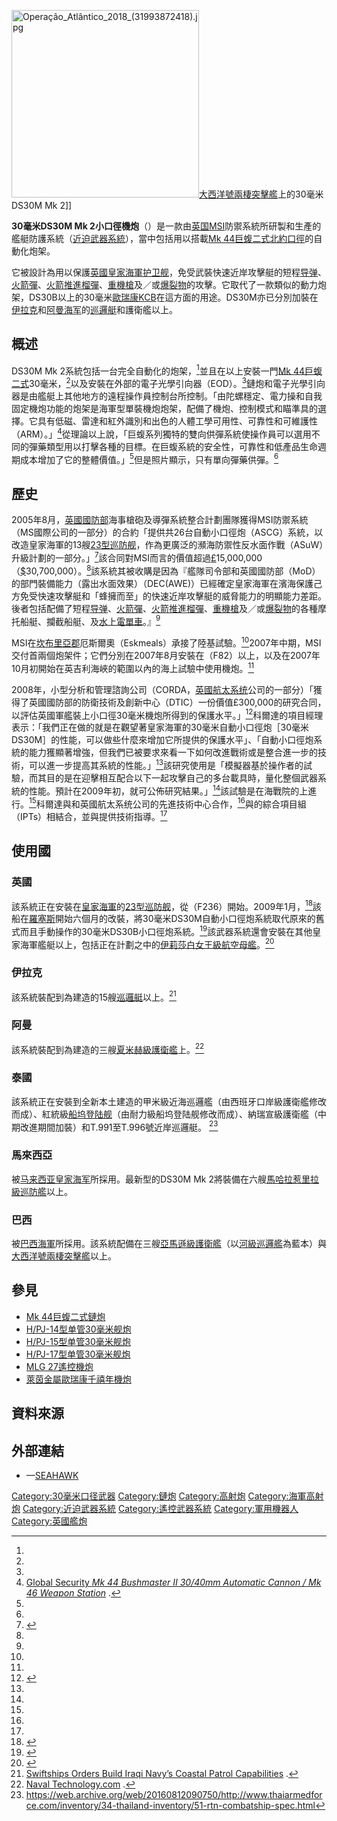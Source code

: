 {{noteTA
|G1=軍事
|G2=長度單位
|1=zh-hans:炮;zh-hk:炮;zh-tw:砲;
|2=zh:近迫武器系統;zh-hans:近程防御武器系统;zh-hk:近迫武器系統;zh-tw:近迫武器系統;
|3=zh:電單車;zh-cn:摩托车;zh-tw:摩托車;zh-hk:電單車;
}}
{{Infobox Weapon
|name= 30毫米DS30M Mk 2小口徑機炮<br />{{Lang|en|30mm DS30M Mark 2 Automated Small Calibre Gun}}
|image= File:HMS Northumberland (F238) at West India South Dock - 30mm DS30M Mark 2 Automated Small Calibre Gun.JPG
|image_size= 300px
|caption= 架設在英國皇家海軍所屬的[[23型巡防舰|諾森伯蘭號]]（F238）以上的30毫米DS30M Mk 2
|type= <div class="NavFrame collapsed" style="color: black; background-color: #FFFFFF; margin: 0 auto; padding: 0 10px; text-align: left;"><div class="NavHead" style="background-color: #FFFFFF; margin: 0 auto; padding: 0 10px; font-weight:normal;"></div><div class="NavContent" style="background-color: #FFFFFF; margin: 0 auto; padding: 0 10px;">
* {{Link-en|鏈炮|Chain gun}}
* [[舰炮|舰载]][[机炮|机炮]]
* [[近迫武器系統|近迫武器系統]]
* [[遙控武器系統|遙控武器系統]]
</div>
</div>
<!-- Type selection -->
|is_ranged= yes
|is_bladed= 
|is_explosive= 
|is_artillery= yes
|is_vehicle= yes
|is_missile= 
|is_UK= yes
<!-- Service history -->
|service= 2005年—現在
|used_by= 參見[[#使用國|使用國]]
|wars= 
<!-- 生產歷史 -->
|designer= {{Link-en|諾丁漢皇家兵工廠|ROF Nottingham}}
|design_date= 
|manufacturer= [[英國皇家兵工廠|英國皇家兵工廠]]（ROF）
|unit_cost= 
|production_date= 2005年—現在
|number= 
|variants= 
<!-- General specifications -->
|spec_label= 
|weight= 
|length= 
|part_length= 
|width= 
|height= 
|diameter= 
|crew= 
<!-- Ranged weapon specifications -->  
|cartridge= {{Link-en|30毫米口径|30 mm caliber|30×173毫米北約口徑}}
|caliber= 30[[毫米|毫米]]（1.18[[英寸|英吋]]）
|barrels= 
|action= 
|mode= [[自動火器|全自動]]
|rate= 100、200發／分鐘
|velocity= {{Link-en|高爆燃燒彈|High-explosive incendiary|高爆燃燒}}[[曳光彈|曳光]]（HEI-T）型[[彈藥|彈藥]]：1,080[[米每秒|米／秒]]（3,543.38[[英尺每秒|英尺／秒]]）
|energy= 
|range= 5,100[[米_(单位)|公尺]]（5,577.43[[码|码]]，16,732.28[[英尺|英尺]]，3.17[[英里|英里]]）
|max_range=
|feed= 單向供彈槽
|sights= 電子光學引向器（EOD）
<!-- 火炮規格 -->
|breech= 
|recoil= 
|carriage= 艦艇
|elevation= +20°／-10°
|traverse= 360°
<!-- 刃器規格 -->
|blade_type= 
|hilt_type= 
|sheath_type= 
|head_type= 
|haft_type= 
<!-- 爆炸物內填炸藥規格 --> 
|filling= 
|filling_weight= 
|detonation= 
|yield= 
<!-- 車輛/飛彈 規格 -->
|armour= 
|primary_armament= [[Mk_44巨蝮二式鏈炮|Mk 44巨蝮二式鏈炮]]
|secondary_arament= 
|engine= 
|engine_power= 
|transmission= 
|payload_capacity= 
|fuel_capacity= 
|pw_ratio= 
|suspension= 
|clearance= 
|vehicle_range= 
|speed= 
|guidance= 
|steering= 
<!-- missiles only -->
|wingspan= 
|propellant= 
|ceiling= 
|altitude= 
|depth= 
|boost= 
|accuracy= 
|launch_platform= 
|transport= 
}}
[[File:Operação_Atlântico_2018_(31993872418).jpg|300px]][[大西洋號兩棲突擊艦|大西洋號兩棲突擊艦]]上的30毫米DS30M Mk 2]]

'''30毫米DS30M Mk 2小口徑機炮'''（{{Lang-en|30mm DS30M Mark 2 Automated Small Calibre Gun}}）是一款由[[英国|英国]]MSI防禦系統所研製和生產的艦艇防護系統（[[近迫武器系統|近迫武器系統]]），當中包括用以搭載[[Mk_44巨蝮二式鏈炮|Mk 44巨蝮二式]]{{Link-en|30毫米口径|30 mm caliber|30×173毫米}}[[北大西洋公约组织|北約]][[口徑|口徑]]{{Link-en|鏈炮|Chain gun}}的自動化炮架。

它被設計為用以保護[[英國皇家海軍|英國皇家海軍]][[护卫舰|护卫舰]]，免受武裝快速近岸攻擊艇的短程[[导弹|导弹]]、[[火箭彈|火箭彈]]、[[火箭推進榴彈|火箭推進榴彈]]、[[重機槍|重機槍]]及／或[[爆裂物|爆裂物]]的攻擊。它取代了一款類似的動力炮架，DS30B以上的30毫米[[歐瑞康KCB機炮|歐瑞康KCB]]在這方面的用途。DS30M亦已分別加裝在[[伊拉克|伊拉克]]和[[阿曼|阿曼]][[海军|海军]]的[[巡邏艇|巡邏艇]]和護衛艦以上。

== 概述 ==
DS30M Mk 2系統包括一台完全自動化的炮架，<ref name=IDR30Oct07/>並且在以上安裝一門[[Mk_44巨蝮二式鏈炮|Mk 44巨蝮二式]]30毫米{{Link-en|鏈炮|Chain gun}}，<ref name=globalsecurityMk44/>以及安裝在外部的電子光學引向器（EOD）。<ref name=IDR30Oct07/>鏈炮和電子光學引向器是由艦艇上其他地方的遠程操作員控制台所控制。「由陀螺穩定、電力操和自我固定機炮功能的炮架是海軍型單裝機炮炮架，配備了機炮、控制模式和瞄準具的選擇。它具有低磁、雷達和紅外識別和出色的人體工學可用性、可靠性和可維護性（ARM）。」<ref name=globalsecurityMk44>[http://www.globalsecurity.org/military/systems/ship/systems/mk-44-30mm.htm Global Security ''Mk 44 Bushmaster II 30/40mm Automatic Cannon / Mk 46 Weapon Station''] {{Wayback|url=http://www.globalsecurity.org/military/systems/ship/systems/mk-44-30mm.htm |date=20201031231034 }}.</ref>從理論以上說，「巨蝮系列獨特的雙向供彈系統使操作員可以選用不同的彈藥類型用以打擊各種的目標。在巨蝮系統的安全性，可靠性和低產品生命週期成本增加了它的整體價值。」<ref name=globalsecurityMk44/>但是照片顯示，只有單向彈藥供彈。<ref name=IDR30Oct07/>

== 歷史 ==
2005年8月，[[英國國防部|英國國防部]]海事槍砲及導彈系統整合計劃團隊獲得MSI防禦系統（MS國際公司的一部分）的合約「提供共26台自動小口徑炮（ASCG）系統，以改造皇家海軍的13艘[[23型巡防舰|23型巡防舰]]，作為更廣泛的瀕海防禦性反水面作戰（ASuW）升級計劃的一部分。」<ref name=IDR30Oct07>{{Cite web |url=http://www.janes.com/news/defence/idr/idr071030_1_n.shtml |title=Scott, Richard, ''ASCG enhances Type 23 close-in defence'', International Defence Review, 30 October 2007. |accessdate=2016-06-20 |archive-date=2009-07-04 |archive-url=https://web.archive.org/web/20090704102808/http://www.janes.com/news/defence/idr/idr071030_1_n.shtml |dead-url=no }}</ref>該合同對MSI而言的價值超過[[英镑|£]]15,000,000（[[美元|$]]30,700,000）。<ref name=IDR30Oct07/>該系統其被收購是因為『艦隊司令部和英國國防部（MoD）的部門裝備能力（露出水面效果）（DEC(AWE)）已經確定皇家海軍在濱海保護己方免受快速攻擊艇和「蜂擁而至」的快速近岸攻擊艇的威脅能力的明顯能力差距。後者包括配備了短程[[导弹|导弹]]、[[火箭彈|火箭彈]]、[[火箭推進榴彈|火箭推進榴彈]]、[[重機槍|重機槍]]及／或[[爆裂物|爆裂物]]的各種摩托船艇、攔截船艇、{{Link-en|硬式充氣艇|Rigid-hulled inflatable boat}}及[[水上電單車|水上電單車]]。』<ref name=IDR30Oct07/>

MSI在[[坎布里亞郡|坎布里亞郡]]厄斯爾奧（Eskmeals）承接了陸基試驗。<ref name=IDR30Oct07/>2007年中期，MSI交付首兩個炮架件；它們分別在2007年8月安裝在{{Link-en|HMS薩默塞特號護衛艦|HMS Somerset (F82)}}（F82）以上，以及在2007年10月初開始在英吉利海峽的範圍以內的海上試驗中使用機炮。<ref name=IDR30Oct07/>

2008年，小型分析和管理諮詢公司{{Link-en|科爾達公司|CORDA (UK)|科爾達}}（CORDA，[[英国宇航系统|英國航太系统]]公司的一部分）「獲得了英國國防部的防衛技術及創新中心（DTIC）一份價值£300,000的研究合同，以評估英國軍艦裝上小口徑30毫米機炮所得到的保護水平。」<ref name=CORDA26Jun08>{{Cite web |url=http://www.corda.co.uk/CordaContainer/Corda/News/CORDA_news_27_06_08.html |title=''New study to examine warship protection'', CORDA news, 26 June 2008. |accessdate=2016-06-20 |archive-date=2009-01-05 |archive-url=https://web.archive.org/web/20090105190342/http://www.corda.co.uk/CordaContainer/Corda/News/CORDA_news_27_06_08.html |dead-url=no }}</ref>科爾達的項目經理表示：「我們正在做的就是在觀望著皇家海軍的30毫米自動小口徑炮［30毫米DS30M］的性能，可以做些什麼來增加它所提供的保護水平」、「自動小口徑炮系統的能力獲顯著增強，但我們已被要求來看一下如何改進戰術或是整合進一步的技術，可以進一步提高其系統的性能。」<ref name=CORDA26Jun08/>該研究使用是「模擬器基於操作者的試驗，而其目的是在迎擊相互配合以下一起攻擊自己的多台載具時，量化整個武器系統的性能。預計在2009年初，就可公佈研究結果。」<ref name=CORDA26Jun08/>該試驗是在海戰院的{{Link-en|HMS柯靈烏號|HMS Collingwood (shore establishment)}}上進行。<ref name=CORDA26Jun08/>科爾達與{{Link-en|GE智能平台|GE Intelligent Platforms|GE FANUC}}和英國航太系统公司的先進技術中心合作，<ref name=CORDA26Jun08/>與{{Link-en|防禦裝備及支援公司|Defence Equipment and Support}}的綜合項目組（IPTs）相結合，並與{{Link-en|國防科學與技術實驗室|Defence Science and Technology Laboratory}}提供技術指導。<ref name=CORDA26Jun08/>

== 使用國 ==
=== 英國 ===
該系統正在安裝在[[英國皇家海軍|皇家海軍]]的[[23型巡防舰|23型巡防舰]]，從{{Link-en|HMS蒙特羅斯號|HMS Montrose (F236)}}（F236）開始。2009年1月，<ref>{{Cite web |url=http://www.royalnavy.mod.uk/operations-and-support/surface-fleet/type-23-frigates/hms-montrose/news/navy-frigate-to-get-new-electronic |title=HMS ''Montrose'' website, news dated 14 January 2009. |accessdate=2016-06-20 |archive-date=2009-08-07 |archive-url=https://web.archive.org/web/20090807230005/http://www.royalnavy.mod.uk/operations-and-support/surface-fleet/type-23-frigates/hms-montrose/news/navy-frigate-to-get-new-electronic |dead-url=no }}</ref>該船在[[羅塞斯|羅塞斯]]開始六個月的改裝，將30毫米DS30M自動小口徑炮系統取代原來的舊式而且手動操作的30毫米DS30B小口徑炮系統。<ref name=WarshipTechUpgrade>{{Cite web |url=http://content.yudu.com/A15e3n/WTMar09/resources/8.htm |title=Warship Technology, March 2009. |accessdate=2016-06-20 |archive-date=2009-07-12 |archive-url=https://web.archive.org/web/20090712025438/http://content.yudu.com/A15e3n/WTMar09/resources/8.htm |dead-url=no }}</ref>該武器系統還會安裝在其他皇家海軍艦艇以上，包括正在計劃之中的[[伊莉莎白女王級航空母艦|伊莉莎白女王級航空母艦]]。<ref>{{Cite web |url=http://ted.europa.eu/udl?uri=TED:NOTICE:115077-2016:TEXT:EN:HTML |title=UK Ministry of Defence, intends to award a contract for the supply of 12 x 30mm Calibre Gun Systems to MSI Defence Systems Ltd |accessdate=2016-06-20 |archive-date=2020-11-24 |archive-url=https://web.archive.org/web/20201124095728/https://ted.europa.eu/udl?uri=TED:NOTICE:115077-2016:TEXT:EN:HTML |dead-url=no }}</ref>

=== 伊拉克 ===
該系統裝配到為{{Link-en|伊拉克海軍|Iraqi Navy}}建造的15艘{{Link-en|35PB1208 E-1455型巡邏艇|Swiftships Model 35PB1208 E-1455}}[[巡邏艇|巡邏艇]]以上。<ref name="Defence Industry daily">[http://www.defenseindustrydaily.com/Swiftships-Shipbuilders-Gets-181M-for-Iraqi-Navy-Patrol-Boats-05812/ Swiftships Orders Build Iraqi Navy’s Coastal Patrol Capabilities] {{Wayback|url=http://www.defenseindustrydaily.com/Swiftships-Shipbuilders-Gets-181M-for-Iraqi-Navy-Patrol-Boats-05812/ |date=20201127172825 }}.</ref>

=== 阿曼 ===
該系統裝配到為{{Link-en|阿曼皇家海軍|Royal Navy of Oman}}建造的三艘[[夏米赫級護衛艦|夏米赫級護衛艦]]上。<ref name=Naval-Technology>[http://www.naval-technology.com/projects/khareef-class/ Naval Technology.com] {{Wayback|url=http://www.naval-technology.com/projects/khareef-class/ |date=20190406114109 }}.</ref>

=== 泰國 ===
該系統正在安裝到全新本土建造的甲米級近海巡邏艦（由西班牙口岸級護衛艦修改而成）、紅統級[[船坞登陆舰|船坞登陆舰]]（由耐力級船坞登陆舰修改而成）、納瑞宣級護衛艦（中期改進期間加裝）和T.991至T.996號近岸巡邏艇。
<ref name=
"Royal Thai Navy Combatant Ship Specification | เรือรบของกองทัพเรือไทย">https://web.archive.org/web/20160812090750/http://www.thaiarmedforce.com/inventory/34-thailand-inventory/51-rtn-combatship-spec.html</ref>

=== 馬來西亞 ===
被[[马来西亚皇家海军|马来西亚皇家海军]]所採用。最新型的DS30M Mk 2將裝備在六艘[[馬哈拉惹里拉級巡防艦|馬哈拉惹里拉級巡防艦]]以上。

=== 巴西 ===
被[[巴西海軍|巴西海軍]]所採用。該系統配備在三艘[[21型巡防舰|亞馬遜級護衛艦]]（以[[河級巡邏艦|河級巡邏艦]]為藍本）與[[大西洋號兩棲突擊艦|大西洋號兩棲突擊艦]]以上。

== 參見 ==
* [[Mk_44巨蝮二式鏈炮|Mk 44巨蝮二式鏈炮]]
* [[H/PJ-14型单管30毫米舰炮|H/PJ-14型单管30毫米舰炮]]
* [[H/PJ-15型单管30毫米舰炮|H/PJ-15型单管30毫米舰炮]]
* [[H/PJ-17型单管30毫米舰炮|H/PJ-17型单管30毫米舰炮]]
* [[MLG_27遙控機炮|MLG 27遙控機炮]]
* [[萊茵金屬歐瑞康千禧年機炮|萊茵金屬歐瑞康千禧年機炮]]

== 資料來源 ==
<div class="references-small">
<references />
</div>

== 外部連結 ==
* {{en icon}}—[http://www.msi-dsl.com/our_products/weapons/gunmount.php SEAHAWK]{{Wayback|url=http://www.msi-dsl.com/our_products/weapons/gunmount.php |date=20190121073542 }}

[[Category:30毫米口径武器|Category:30毫米口径武器]]
[[Category:鏈炮|Category:鏈炮]]
[[Category:高射炮|Category:高射炮]]
[[Category:海軍高射炮|Category:海軍高射炮]]
[[Category:近迫武器系統|Category:近迫武器系統]]
[[Category:遙控武器系統|Category:遙控武器系統]]
[[Category:軍用機器人|Category:軍用機器人]]
[[Category:英國艦炮|Category:英國艦炮]]